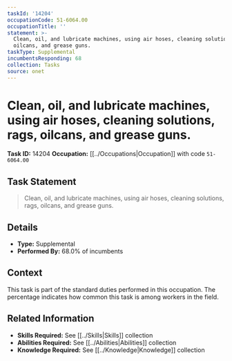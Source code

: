 ```yaml
---
taskId: '14204'
occupationCode: 51-6064.00
occupationTitle: ''
statement: >-
  Clean, oil, and lubricate machines, using air hoses, cleaning solutions, rags,
  oilcans, and grease guns.
taskType: Supplemental
incumbentsResponding: 68
collection: Tasks
source: onet
---
```

# Clean, oil, and lubricate machines, using air hoses, cleaning solutions, rags, oilcans, and grease guns.

**Task ID:** 14204
**Occupation:** [[../Occupations|Occupation]] with code `51-6064.00`

## Task Statement

> Clean, oil, and lubricate machines, using air hoses, cleaning solutions, rags, oilcans, and grease guns.

## Details

- **Type:** Supplemental
- **Performed By:** 68.0% of incumbents

## Context

This task is part of the standard duties performed in this occupation. The percentage indicates how common this task is among workers in the field.

## Related Information

- **Skills Required:** See [[../Skills|Skills]] collection
- **Abilities Required:** See [[../Abilities|Abilities]] collection
- **Knowledge Required:** See [[../Knowledge|Knowledge]] collection
